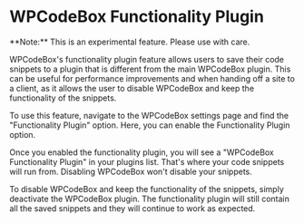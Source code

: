 
# WPCodeBox Functionality Plugin

<Callout type="error" emoji="️🚫">
**Note:** This is an experimental feature. Please use with care.
</Callout>

WPCodeBox's functionality plugin feature allows users to save their code snippets to a plugin that is different from the main WPCodeBox plugin. This can be useful for performance improvements and when handing off a site to a client, as it allows the user to disable WPCodeBox and keep the functionality of the snippets.

To use this feature, navigate to the WPCodeBox settings page and find the "Functionality Plugin" option. Here, you can enable the Functionality Plugin option.

Once you enabled the functionality plugin, you will see a "WPCodeBox Functionality Plugin" in your plugins list. That's where your code snippets will run from. Disabling WPCodeBox won't disable your snippets.

To disable WPCodeBox and keep the functionality of the snippets, simply deactivate the WPCodeBox plugin. The functionality plugin will still contain all the saved snippets and they will continue to work as expected.
